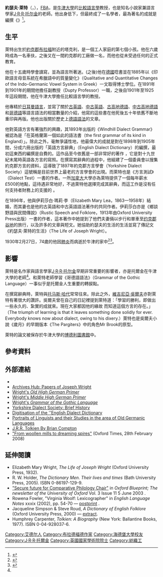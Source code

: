 {{Infobox academic
| honorific_prefix   = <!-- see [[MOS:HONOURIFIC|MOS:HONOURIFIC]] -->
| name               = 約瑟夫·萊特
| image              = JosephWright.jpg
| caption            = 約瑟夫·萊特的玉照。
| native_name        = Joseph Wright
| native_name_lang   = en
| nationality        ={{英國}}
| birth_date         = {{birth date|df=yes|1855|10|31}}
| birth_place        = 英國[[約克郡|約克郡]]
| death_date         = {{Death date and age|1930|2|27|1855|10|31}}
| death_place        = 英國[[牛津|牛津]]
| spouse             = 伊莉莎白·瑪莉·李
| notable_works      = 《{{le|英語方言辭典|The English Dialect Dictionary}}》
| notable_students   =[[J·R·R·托尔金|J·R·R·托尔金]]
| influenced         = J·R·R·托尔金
}}
'''約瑟夫·萊特'''（{{lang-en| Joseph Wright}}，{{bd|1855年|10月31日|1930年|2月27日}}），[[英國國家學術院|FBA]]，是[[牛津大學|牛津大學]]的[[比較語言學|比較語言學]]教授，也是知名小說家兼語言學家[[J·R·R·托尔金|J·R·R·托尔金]]的老師。他出身低下，但最終成了一名學者，最為著名的成就是編撰《{{le|英語方言辭典|The English Dialect Dictionary}}》<ref name="魔戒的鍛造者">{{Cite book|title=魔戒的鍛造者：托爾金傳|last=柯林·杜瑞茲|publisher=黑龍江教育出版社|year=2015年2月|isbn=978-7-5316-7894-6|location=黑龍江}}</ref>。

==生平==
萊特出生於[[約克郡|約克郡]][[布拉福|布拉福]]附近的塔克利，是一個工人家庭的第七個小孩。他在六歲時成為一名車伕，之後又在一間約克郡的工廠做一名{{le|落紗工|Doffer}}，而他也從未受過任何的正式教育。

他在十五歲時學會讀寫，並為語言所著迷。(之後)他在[[德國|德國]]唸書並在1885年以《印歐語言母音系統在希臘語中的質量變化》（Qualitative and Quantitative Changes of the Indo-Germanic Vowel System in Greek）一文取得博士學位。在1891年到1901年的期間他擔任副教授（Dupty Professor）一職，之後自1901年至1925年這段期間，他在牛津大學擔任比較語言學的教授。

他專精於[[日耳曼語言|日耳曼語言]]，並寫了關於[[古英語|古英語]]、[[中古英語|中古英語]]、[[古高地德語|古高地德語]]、[[中古高地德語|中古高地德語]]和[[哥德語|哥德語]]等語言語法的相當數量的介紹，他寫的這些書在他死後五十年依舊不斷地重印與再版。他也出版關於歷史上[[德語語法|德語語法]]的文章。

他對英語方言有著強烈的興趣，其1893年出版的《Windhill Dialect Grammar》被認為是「在英格蘭第一個如此的語法書（the first grammar of its kind in England）」。除此之外，毫無爭議性地，他最偉大的成就是對在1898年到1905年間，分成六冊出版的「英語方言辭典」（English Dialect Dictionary）的編撰，最初這東西的編撰是自費的。這作品至今依舊是一部非常好的著作<!--definitive work-->，它是對十九世紀末尾時英語各方言的寫照。在撰寫其辭典的過程中，他組建了一個委員會以搜集約克郡方言的資料，這導致了1897年約克郡方言學會（Yorkshire Dialect Society）這號稱是目前世界上最老的方言學會的出現。而萊特也是《方言測試》（Dialect Test）一書的作者。一所[[加拿大|加拿大]]大學亦為萊特提供了一個每年薪水£500的地點，這待遇非常地好，不過萊特他選擇完成其辭典，而這工作是沒有任何支持者財務上的支援的<!--感覺起來出身社會底層的人若沒有變壞的話，通常在出社會後都會有非常好的情操-->。

在1896年，他與伊莉莎白·瑪莉·李（Elizabeth Mary Lea，1863—1958年）結婚，而其妻也是他的古英語和中古英語語法著作的共同作者。伊莉莎白亦是《鄉談野語與民間傳說》（Rustic Speech and Folklore，1913年由Oxford University Press出版）一書的作者，這本著作中她提到了他們夫妻倆以步行和單車至[[约克郡谷地|约克郡谷地]]的旅行，以及許多的文章與短文。她協助約瑟夫的生活的生活並寫了傳記文《約瑟夫·萊特的生活》（The Life of Joseph Wright）。

1930年2月27日，74歲的他因[[肺炎|肺炎]]而病逝於牛津的家中<ref>{{Cite web|url=http://www.oxforddnb.com/view/10.1093/ref:odnb/9780198614128.001.0001/odnb-9780198614128-e-37036;jsessionid=F7621DF48FFB8B6503D88D79E4342621|title=Wright, Joseph (1855–1930)|accessdate=2019-01-07|publisher=Oxford Dictionary of National Biography|language=en|archive-date=2019-01-07|archive-url=https://web.archive.org/web/20190107181050/http://www.oxforddnb.com/view/10.1093/ref:odnb/9780198614128.001.0001/odnb-9780198614128-e-37036;jsessionid=F7621DF48FFB8B6503D88D79E4342621|dead-url=no}}</ref><ref>{{Cite web|url=https://www.oxfordtimes.co.uk/news/2080173.from-woollen-mills-to-dreaming-spires/|title=From woollen mills to dreaming spires|accessdate=2019-01-07|date=2008-02-28|publisher=The Oxford Times|language=en|archive-date=2019-01-07|archive-url=https://web.archive.org/web/20190107181007/https://www.oxfordtimes.co.uk/news/2080173.from-woollen-mills-to-dreaming-spires/|dead-url=no}}</ref>。

==影響==

萊特是名作家與語言學家[[J·R·R·托尔金|J·R·R·托尔金]]早期非常重要的影響者，亦是托爾金在牛津大學的老師<ref name="魔戒的鍛造者" />。和萊特老師學習《哥德語語法》（Grammar of the Gothic Language）一事似乎是托爾金人生重要的轉捩點。

在撰寫辭典時，萊特與[[托马斯·哈代|托马斯·哈代]]常常往來。除此之外，[[維吉尼亞·吳爾夫|維吉尼亞·吳爾夫]]亦對萊特有著很大的讚許。吳爾夫曾在自己的日記裡提到萊特道：「學習的勝利，即做出一些永久的、紮實的成就來。現在大家都因他的緣故<!--dixery這字我查不到其中文對應的字詞，看來這譯者的英文程度不怎樣樣-->而知道這個方言的存在。」（The triumph of learning is that it leaves something done solidly for ever. Everybody knows now about dialect, owing to his dixery.）萊特也是吳爾夫小說《歲月》的早期版本《The Pargiters》中的角色Mr Brook的原型。

萊特的論文被保存於牛津大學的[[博德利圖書館|博德利圖書館]]中。

==參考資料==
<references />

==外部連結==
* {{gutenberg author | id=Joseph_Wright | name=Joseph Wright}}
*[http://www.archiveshub.ac.uk/news/0502wright.html Archives Hub: Papers of Joseph Wright]
*[https://web.archive.org/web/20080623094638/http://mysite.wanadoo-members.co.uk/Marmaria/ohg/ohg_primer_contents.htm Wright's ''Old High German Primer'']
*[http://www.ling.upenn.edu/~kurisuto/germanic/mhg_wright_about.html Wright's ''Middle High German Primer''] {{Wayback|url=http://www.ling.upenn.edu/~kurisuto/germanic/mhg_wright_about.html |date=20110514003751 }}
*[http://www.ling.upenn.edu/~kurisuto/germanic/goth_wright_about.html Wright's ''Grammar of the Gothic Language''] {{Wayback|url=http://www.ling.upenn.edu/~kurisuto/germanic/goth_wright_about.html |date=20110604131813 }}
*[http://www.ydsociety.org.uk/id11.html Yorkshire Dialect Society: Brief History] {{Wayback|url=http://www.ydsociety.org.uk/id11.html |date=20090826162225 }}
*[https://web.archive.org/web/20080525181802/http://www.uibk.ac.at/ub/dea/projekte/wright.html Digitisation of the ''English Dialect Dictionary]
*[http://www.republika.pl/derekp/jzstger/lexicon/db/Wright%20Joseph.html Portraits of Linguists and their Studies in the area of Old Germanic Languages] {{Wayback|url=http://www.republika.pl/derekp/jzstger/lexicon/db/Wright%20Joseph.html |date=20110515171508 }}
*[http://www.users.muohio.edu/shermalw/honors_2001_fall/honors_papers_2000/COMPTON_TOLKEIN.HTML J.R.R. Tolkien By Brian Compton] {{Wayback|url=http://www.users.muohio.edu/shermalw/honors_2001_fall/honors_papers_2000/COMPTON_TOLKEIN.HTML |date=20110415140721 }}
*[http://archive.oxfordmail.net/2008/2/28/228437.html "From woollen mills to dreaming spires"]{{dead link|date=2018年4月 |bot=InternetArchiveBot |fix-attempted=yes }} (Oxford Times, 28th February 2008)

==延伸閱讀==
<!--本文翻譯自英語維基百科，以下是英語維基百科原文的參考資料-->
*Elizabeth Mary Wright, ''The Life of Joseph Wright'' (Oxford University Press, 1932).
*R. W. Holder, ''The Dictionary Men. Their lives and times'' (Bath University Press, 2005). ISBN 0-86197-129-9.
*[https://web.archive.org/web/20070220031726/http://www.ox.ac.uk/blueprint/2002-03/0506/06.shtml "Secure future for Comparative Philology Chair"] in ''Oxford Blueprint; The newsletter of the University of Oxford'' Vol. 3 Issue 11 5 June 2003 .
*Rowena Fowler, "Virginia Woolf: Lexicographer" in ''English Language Notes'' xxxix (2002), pp. 54-70 —  [http://oed.hertford.ox.ac.uk/main/images/stories/articles/fowler2002.pdf postprint] {{Wayback|url=http://oed.hertford.ox.ac.uk/main/images/stories/articles/fowler2002.pdf |date=20110718201903 }}.
*Jacqueline Simpson & Steve Roud, ''A Dictionary of English Folklore'' (Oxford University Press, 2000) — [https://web.archive.org/web/20110516204214/http://www.highbeam.com/doc/1O71-WrightJoseph.html extract].
*Humphrey Carpenter, ''Tolkien: A Biography'' (New York: Ballantine Books, 1977). ISBN 0-04-928037-6.

{{Authority control}}
{{DEFAULTSORT:Wright, Joseph}}
[[Category:艾德尔人|Category:艾德尔人]]
[[Category:布拉德福德作家|Category:布拉德福德作家]]
[[Category:海德堡大學校友|Category:海德堡大學校友]]
[[Category:J·R·R·托爾金|Category:J·R·R·托爾金]]
[[Category:英國國家學術院院士|Category:英國國家學術院院士]]
[[Category:紡織工|Category:紡織工]]